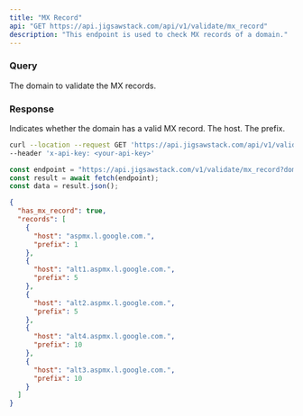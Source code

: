 ```yaml
---
title: "MX Record"
api: "GET https://api.jigsawstack.com/api/v1/validate/mx_record"
description: "This endpoint is used to check MX records of a domain."
---
```


### Query

<ParamField query="domain" type="string" required>
  The domain to validate the MX records.
</ParamField>

<Snippet file="header.mdx" />

### Response

<ResponseField name="has_mx_record" type="boolean">
  Indicates whether the domain has a valid MX record.
</ResponseField>

<ResponseField name="records" type="record Object">
  <Expandable title="properties">
    <ResponseField name="host" type="string">
      The host.
    </ResponseField>
    <ResponseField name="prefix" type="number">
      The prefix.
    </ResponseField>
  </Expandable>
</ResponseField>

<RequestExample>

```bash cURL
curl --location --request GET 'https://api.jigsawstack.com/api/v1/validate/mx_record?domain=""' \
--header 'x-api-key: <your-api-key>'
```

```javascript Node.js
const endpoint = "https://api.jigsawstack.com/v1/validate/mx_record?domain=''";
const result = await fetch(endpoint);
const data = result.json();
```

</RequestExample>

<ResponseExample>

```json Response
{
  "has_mx_record": true,
  "records": [
    {
      "host": "aspmx.l.google.com.",
      "prefix": 1
    },
    {
      "host": "alt1.aspmx.l.google.com.",
      "prefix": 5
    },
    {
      "host": "alt2.aspmx.l.google.com.",
      "prefix": 5
    },
    {
      "host": "alt4.aspmx.l.google.com.",
      "prefix": 10
    },
    {
      "host": "alt3.aspmx.l.google.com.",
      "prefix": 10
    }
  ]
}
```

</ResponseExample>

